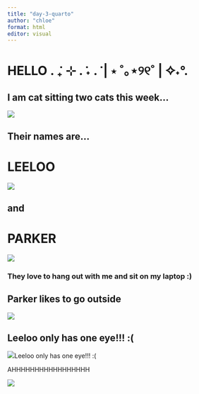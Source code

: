 ```yaml
---
title: "day-3-quarto"
author: "chloe"
format: html
editor: visual
---
```


# HELLO . ݁₊ ⊹ . ݁˖ . ݁ \| ⋆ ˚｡⋆୨୧˚ \| ✧˖°.

## I am cat sitting two cats this week...

![](images/IMG_7550.jpeg)

## Their names are...

# LEELOO

![](images/IMG_7577.jpeg)

## and

# PARKER

![](images/IMG_7568.jpeg)

### They love to hang out with me and sit on my laptop :)

## Parker likes to go outside

![](images/IMG_7521.jpeg)

## Leeloo only has one eye!!! :(

![](images/IMG_7523.jpeg)Leeloo only has one eye!!! :(

AHHHHHHHHHHHHHHHHH

![](images/cat reaction.gif)
